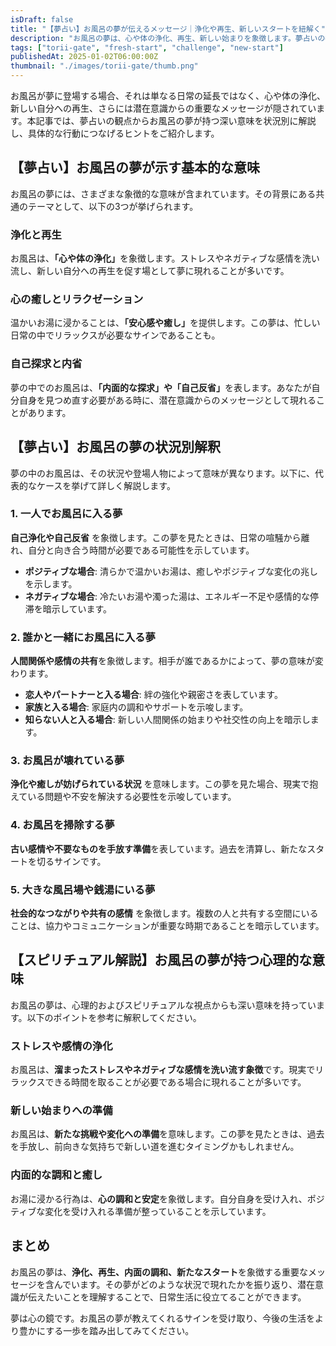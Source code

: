 ```yaml
---
isDraft: false
title: "【夢占い】お風呂の夢が伝えるメッセージ｜浄化や再生、新しいスタートを紐解く"
description: "お風呂の夢は、心や体の浄化、再生、新しい始まりを象徴します。夢占いの視点から、お風呂に関連するシチュエーション別解釈や心理的背景を詳しく解説し、日常生活で役立つヒントをお届けします。"
tags: ["torii-gate", "fresh-start", "challenge", "new-start"]
publishedAt: 2025-01-02T06:00:00Z
thumbnail: "./images/torii-gate/thumb.png"
---
```


お風呂が夢に登場する場合、それは単なる日常の延長ではなく、心や体の浄化、新しい自分への再生、さらには潜在意識からの重要なメッセージが隠されています。本記事では、夢占いの観点からお風呂の夢が持つ深い意味を状況別に解説し、具体的な行動につなげるヒントをご紹介します。

<TableOfContents />

<AdUnit />

## 【夢占い】お風呂の夢が示す基本的な意味

お風呂の夢には、さまざまな象徴的な意味が含まれています。その背景にある共通のテーマとして、以下の3つが挙げられます。

### 浄化と再生

お風呂は、<strong>「心や体の浄化」</strong>を象徴します。ストレスやネガティブな感情を洗い流し、新しい自分への再生を促す場として夢に現れることが多いです。

### 心の癒しとリラクゼーション

温かいお湯に浸かることは、<strong>「安心感や癒し」</strong>を提供します。この夢は、忙しい日常の中でリラックスが必要なサインであることも。

### 自己探求と内省

夢の中でのお風呂は、<strong>「内面的な探求」や「自己反省」</strong>を表します。あなたが自分自身を見つめ直す必要がある時に、潜在意識からのメッセージとして現れることがあります。

<AdUnit />

## 【夢占い】お風呂の夢の状況別解釈

夢の中のお風呂は、その状況や登場人物によって意味が異なります。以下に、代表的なケースを挙げて詳しく解説します。

### 1. 一人でお風呂に入る夢

<strong>自己浄化や自己反省</strong>
を象徴します。この夢を見たときは、日常の喧騒から離れ、自分と向き合う時間が必要である可能性を示しています。

- <strong>ポジティブな場合</strong>: 清らかで温かいお湯は、癒しやポジティブな変化の兆しを示します。
- <strong>ネガティブな場合</strong>: 冷たいお湯や濁った湯は、エネルギー不足や感情的な停滞を暗示しています。

### 2. 誰かと一緒にお風呂に入る夢

<strong>人間関係や感情の共有</strong>を象徴します。相手が誰であるかによって、夢の意味が変わります。

- <strong>恋人やパートナーと入る場合</strong>: 絆の強化や親密さを表しています。
- <strong>家族と入る場合</strong>: 家庭内の調和やサポートを示唆します。
- <strong>知らない人と入る場合</strong>: 新しい人間関係の始まりや社交性の向上を暗示します。

### 3. お風呂が壊れている夢

<strong>浄化や癒しが妨げられている状況</strong>
を意味します。この夢を見た場合、現実で抱えている問題や不安を解決する必要性を示唆しています。

### 4. お風呂を掃除する夢

<strong>古い感情や不要なものを手放す準備</strong>を表しています。過去を清算し、新たなスタートを切るサインです。

### 5. 大きな風呂場や銭湯にいる夢

<strong>社会的なつながりや共有の感情</strong>
を象徴します。複数の人と共有する空間にいることは、協力やコミュニケーションが重要な時期であることを暗示しています。

<AdUnit />

## 【スピリチュアル解説】お風呂の夢が持つ心理的な意味

お風呂の夢は、心理的およびスピリチュアルな視点からも深い意味を持っています。以下のポイントを参考に解釈してください。

### ストレスや感情の浄化

お風呂は、<strong>溜まったストレスやネガティブな感情を洗い流す象徴</strong>です。現実でリラックスできる時間を取ることが必要である場合に現れることが多いです。

### 新しい始まりへの準備

お風呂は、<strong>新たな挑戦や変化への準備</strong>を意味します。この夢を見たときは、過去を手放し、前向きな気持ちで新しい道を進むタイミングかもしれません。

### 内面的な調和と癒し

お湯に浸かる行為は、<strong>心の調和と安定</strong>を象徴します。自分自身を受け入れ、ポジティブな変化を受け入れる準備が整っていることを示しています。

<AdUnit />

## まとめ

お風呂の夢は、<strong>浄化、再生、内面の調和、新たなスタート</strong>を象徴する重要なメッセージを含んでいます。その夢がどのような状況で現れたかを振り返り、潜在意識が伝えたいことを理解することで、日常生活に役立てることができます。

夢は心の鏡です。お風呂の夢が教えてくれるサインを受け取り、今後の生活をより豊かにする一歩を踏み出してみてください。
